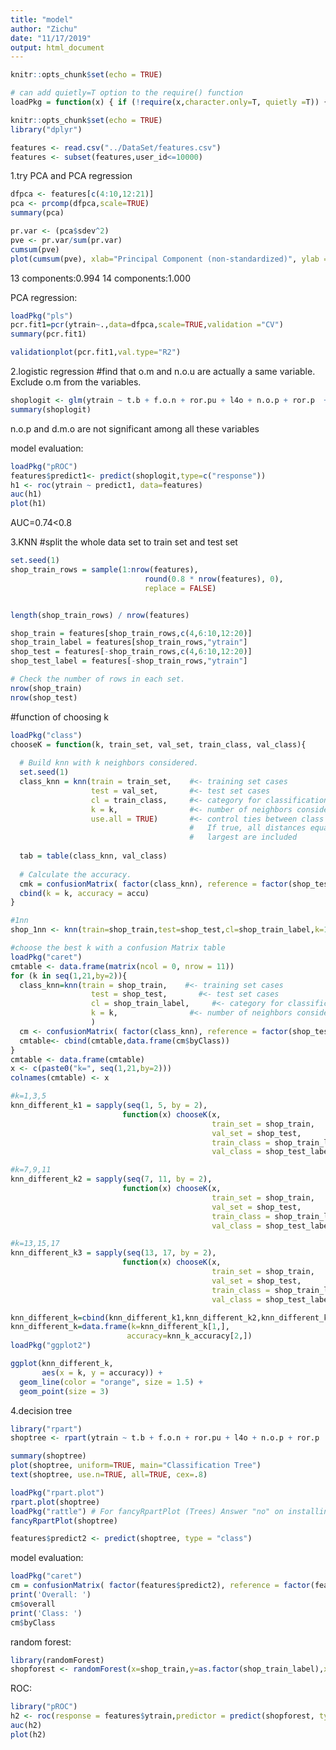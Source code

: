 ```yaml
---
title: "model"
author: "Zichu"
date: "11/17/2019"
output: html_document
---
```


```r
knitr::opts_chunk$set(echo = TRUE)
```

```r
# can add quietly=T option to the require() function
loadPkg = function(x) { if (!require(x,character.only=T, quietly =T)) { install.packages(x,dep=T,repos="http://cran.us.r-project.org"); if(!require(x,character.only=T)) stop("Package not found") } }
```

```r
knitr::opts_chunk$set(echo = TRUE)
library("dplyr")
```


```r
features <- read.csv("../DataSet/features.csv")
features <- subset(features,user_id<=10000)
```

1.try PCA and PCA regression
```r
dfpca <- features[c(4:10,12:21)]
pca <- prcomp(dfpca,scale=TRUE)
summary(pca)
```

```r
pr.var <- (pca$sdev^2)
pve <- pr.var/sum(pr.var)
cumsum(pve)
plot(cumsum(pve), xlab="Principal Component (non-standardized)", ylab ="Cumulative Proportion of Variance Explained",ylim=c(0,1),type="b")
```

13 components:0.994
14 components:1.000

PCA regression:
```r
loadPkg("pls")
pcr.fit1=pcr(ytrain~.,data=dfpca,scale=TRUE,validation ="CV")
summary(pcr.fit1)
```

```r
validationplot(pcr.fit1,val.type="R2")
```


2.logistic regression
#find that o.m and n.o.u are actually a same variable. Exclude o.m from the variables.
```r
shoplogit <- glm(ytrain ~ t.b + f.o.n + ror.pu + l4o + n.o.p + ror.p  + ror.pd + avg.p + n.o.u + n.p.u + avg.pou + d.m.o + t.m.o + ror.u + o.f, data=features,family="binomial")
summary(shoplogit)
```
n.o.p and d.m.o are not significant among all these variables


model evaluation:
```r
loadPkg("pROC")
features$predict1<- predict(shoplogit,type=c("response"))
h1 <- roc(ytrain ~ predict1, data=features)
auc(h1)
plot(h1)
```

AUC=0.74<0.8

3.KNN
#split the whole data set to train set and test set
```r
set.seed(1)
shop_train_rows = sample(1:nrow(features),
                              round(0.8 * nrow(features), 0),  
                              replace = FALSE)


length(shop_train_rows) / nrow(features)

shop_train = features[shop_train_rows,c(4,6:10,12:20)] 
shop_train_label = features[shop_train_rows,"ytrain"]
shop_test = features[-shop_train_rows,c(4,6:10,12:20)] 
shop_test_label = features[-shop_train_rows,"ytrain"]

# Check the number of rows in each set.
nrow(shop_train)
nrow(shop_test)

```

#function of choosing k
```r
loadPkg("class")
chooseK = function(k, train_set, val_set, train_class, val_class){
  
  # Build knn with k neighbors considered.
  set.seed(1)
  class_knn = knn(train = train_set,    #<- training set cases
                  test = val_set,       #<- test set cases
                  cl = train_class,     #<- category for classification
                  k = k,                #<- number of neighbors considered
                  use.all = TRUE)       #<- control ties between class assignments
                                        #   If true, all distances equal to the kth 
                                        #   largest are included
  
  tab = table(class_knn, val_class)
  
  # Calculate the accuracy.
  cmk = confusionMatrix( factor(class_knn), reference = factor(shop_test_label) )
  cbind(k = k, accuracy = accu)
}
```

```r
#1nn
shop_1nn <- knn(train=shop_train,test=shop_test,cl=shop_train_label,k=1,use.all=TRUE)

```


```r
#choose the best k with a confusion Matrix table
loadPkg("caret") 
cmtable <- data.frame(matrix(ncol = 0, nrow = 11))
for (k in seq(1,21,by=2)){
  class_knn=knn(train = shop_train,    #<- training set cases
                  test = shop_test,       #<- test set cases
                  cl = shop_train_label,     #<- category for classification
                  k = k,                #<- number of neighbors considered
                  )  
  cm <- confusionMatrix( factor(class_knn), reference = factor(shop_test_label))
  cmtable<- cbind(cmtable,data.frame(cm$byClass))
}
cmtable <- data.frame(cmtable)
x <- c(paste0("k=", seq(1,21,by=2)))
colnames(cmtable) <- x
```

```r
#k=1,3,5
knn_different_k1 = sapply(seq(1, 5, by = 2),  
                         function(x) chooseK(x, 
                                             train_set = shop_train,
                                             val_set = shop_test,
                                             train_class = shop_train_label,
                                             val_class = shop_test_label))

```

```r
#k=7,9,11
knn_different_k2 = sapply(seq(7, 11, by = 2),  
                         function(x) chooseK(x, 
                                             train_set = shop_train,
                                             val_set = shop_test,
                                             train_class = shop_train_label,
                                             val_class = shop_test_label))

```

```r
#k=13,15,17
knn_different_k3 = sapply(seq(13, 17, by = 2),  
                         function(x) chooseK(x, 
                                             train_set = shop_train,
                                             val_set = shop_test,
                                             train_class = shop_train_label,
                                             val_class = shop_test_label))
```

```r
knn_different_k=cbind(knn_different_k1,knn_different_k2,knn_different_k3)
knn_different_k=data.frame(k=knn_different_k[1,],
                          accuracy=knn_k_accuracy[2,])
loadPkg("ggplot2")

ggplot(knn_different_k,
       aes(x = k, y = accuracy)) +
  geom_line(color = "orange", size = 1.5) +
  geom_point(size = 3)
```


4.decision tree
```r
library("rpart")
shoptree <- rpart(ytrain ~ t.b + f.o.n + ror.pu + l4o + n.o.p + ror.p  + ror.pd + avg.p + n.o.u + n.p.u + avg.pou + d.m.o + t.m.o + ror.u + o.f, data=features, method="class",control=rpart.control(minbucket=20,cp=0.0001))
```

```r
summary(shoptree)
plot(shoptree, uniform=TRUE, main="Classification Tree")
text(shoptree, use.n=TRUE, all=TRUE, cex=.8)
```

```r
loadPkg("rpart.plot")
rpart.plot(shoptree)
loadPkg("rattle") # For fancyRpartPlot (Trees) Answer "no" on installing from binary source
fancyRpartPlot(shoptree)

```

```r
features$predict2 <- predict(shoptree, type = "class")
```

model evaluation:
```r
loadPkg("caret") 
cm = confusionMatrix( factor(features$predict2), reference = factor(features$ytrain) )
print('Overall: ')
cm$overall
print('Class: ')
cm$byClass
```

random forest:
```r
library(randomForest)
shopforest <- randomForest(x=shop_train,y=as.factor(shop_train_label),xtest=shop_test,ytest=as.factor(shop_test_label),importance=T,ntree=100,max_depth=25,min_simples_leaf=5  )
```

ROC:
```r
library("pROC")
h2 <- roc(response = features$ytrain,predictor = predict(shopforest, type = "class")$posterior[,"1"])
auc(h2)
plot(h2)
```


